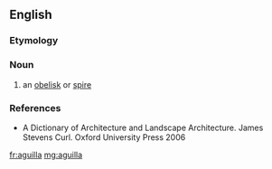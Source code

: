==English==

===Etymology===
{{etystub}}

===Noun===
{{en-noun}}
# {{architecture}} an [[obelisk]] or [[spire]]

===References===
* A Dictionary of Architecture and Landscape Architecture. James Stevens Curl. Oxford University Press 2006

[[fr:aguilla]]
[[mg:aguilla]]